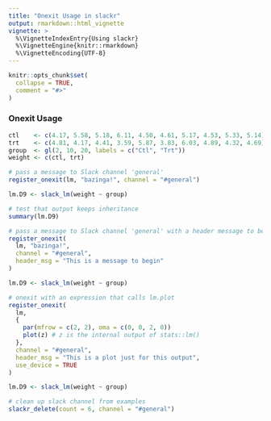```yaml
---
title: "Onexit Usage in slackr"
output: rmarkdown::html_vignette
vignette: >
  %\VignetteIndexEntry{Using slackr}
  %\VignetteEngine{knitr::rmarkdown}
  %\VignetteEncoding{UTF-8}
---
```


```r
knitr::opts_chunk$set(
  collapse = TRUE,
  comment = "#>"
)
```


### Onexit Usage

```r
ctl    <- c(4.17, 5.58, 5.18, 6.11, 4.50, 4.61, 5.17, 4.53, 5.33, 5.14)
trt    <- c(4.81, 4.17, 4.41, 3.59, 5.87, 3.83, 6.03, 4.89, 4.32, 4.69)
group  <- gl(2, 10, 20, labels = c("Ctl", "Trt"))
weight <- c(ctl, trt)

# pass a message to Slack channel 'general'
register_onexit(lm, "bazinga!", channel = "#general")

lm.D9 <- slack_lm(weight ~ group)

# test that output keeps inheritance
summary(lm.D9)

# pass a message to Slack channel 'general' with a header message to begin output
register_onexit(
  lm, "bazinga!",
  channel = "#general",
  header_msg = "This is a message to begin"
)

lm.D9 <- slack_lm(weight ~ group)

# onexit with an expression that calls lm.plot
register_onexit(
  lm,
  {
    par(mfrow = c(2, 2), oma = c(0, 0, 2, 0))
    plot(z) # z is the internal output of stats::lm()
  },
  channel = "#general",
  header_msg = "This is a plot just for this output",
  use_device = TRUE
)

lm.D9 <- slack_lm(weight ~ group)

# clean up slack channel from examples
slackr_delete(count = 6, channel = "#general")
```

